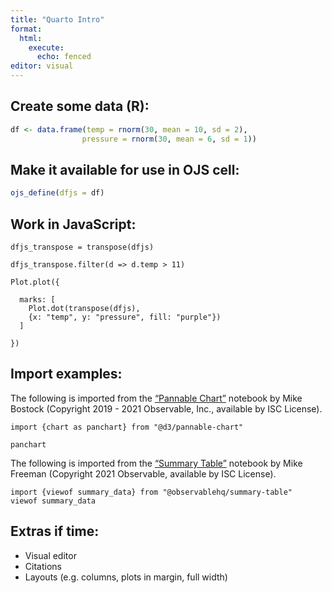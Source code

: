 ```yaml
---
title: "Quarto Intro"
format: 
  html: 
    execute:
      echo: fenced
editor: visual
---
```


## Create some data (R):

```r
df <- data.frame(temp = rnorm(30, mean = 10, sd = 2),
                pressure = rnorm(30, mean = 6, sd = 1))
```

## Make it available for use in OJS cell:

```r
ojs_define(dfjs = df)
```

## Work in JavaScript:

```ojs
dfjs_transpose = transpose(dfjs)
```

```ojs
dfjs_transpose.filter(d => d.temp > 11)
```

```ojs
Plot.plot({
  
  marks: [
    Plot.dot(transpose(dfjs), 
    {x: "temp", y: "pressure", fill: "purple"})
  ]
  
})
```

## Import examples:

The following is imported from the ["Pannable Chart"](https://observablehq.com/@d3/pannable-chart) notebook by Mike Bostock (Copyright 2019 - 2021 Observable, Inc., available by ISC License).

```ojs
import {chart as panchart} from "@d3/pannable-chart"
```

```ojs
panchart
```


The following is imported from the ["Summary Table"](https://observablehq.com/@observablehq/summary-table) notebook by Mike Freeman (Copyright 2021 Observable, available by ISC License). 

```ojs
import {viewof summary_data} from "@observablehq/summary-table"
viewof summary_data
```

## Extras if time:  

-   Visual editor
-   Citations
-   Layouts (e.g. columns, plots in margin, full width)
